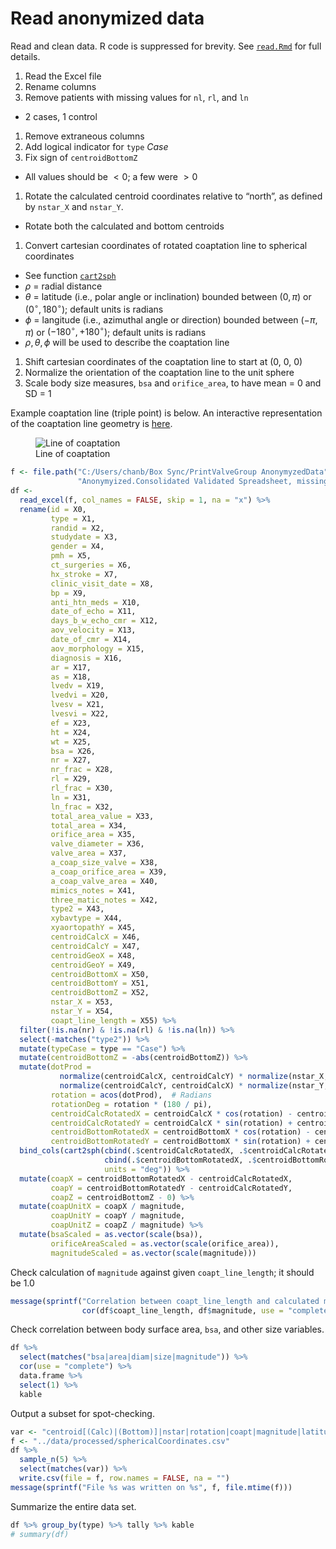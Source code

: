 # Read anonymized data

Read and clean data.
R code is suppressed for brevity.
See [`read.Rmd`](../scripts/read.Rmd) for full details.

1. Read the Excel file
1. Rename columns
1. Remove patients with missing values for `nl`, `rl`, and `ln`
  * 2 cases, 1 control
1. Remove extraneous columns
1. Add logical indicator for `type` *Case*
1. Fix sign of `centroidBottomZ`
  * All values should be $<0$; a few were $>0$
1. Rotate the calculated centroid coordinates relative to "north", as defined by `nstar_X` and `nstar_Y`.
  * Rotate both the calculated and bottom centroids
1. Convert cartesian coordinates of rotated coaptation line to spherical coordinates
  * See function [`cart2sph`](../lib/cart2sph.R)
  * $\rho$ = radial distance
  * $\theta$ = latitude (i.e., polar angle or inclination) bounded between $(0, \pi)$ or $(0^{\circ}, 180^{\circ})$; default units is radians
  * $\phi$ = langitude (i.e., azimuthal angle or direction) bounded between $(-\pi, \pi)$ or $(-180^{\circ}, +180^{\circ})$; default units is radians
  * $\rho, \theta, \phi$ will be used to describe the coaptation line
1. Shift cartesian coordinates of the coaptation line to start at (0, 0, 0)
1. Normalize the orientation of the coaptation line to the unit sphere
1. Scale body size measures, `bsa` and `orifice_area`, to have mean = 0 and SD = 1

Example coaptation line (triple point) is below.
An interactive representation of the coaptation line geometry is [here](https://ggbm.at/CeF95YMN).

![Line of coaptation](../figures/Line_of_coaptation.png)

```r
f <- file.path("C:/Users/chanb/Box Sync/PrintValveGroup AnonymyzedData",
               "Anonymyized.Consolidated Validated Spreadsheet, missing some BSAs.xlsx")
df <-
  read_excel(f, col_names = FALSE, skip = 1, na = "x") %>% 
  rename(id = X0,
         type = X1,
         randid = X2,
         studydate = X3,
         gender = X4,
         pmh = X5,
         ct_surgeries = X6,
         hx_stroke = X7,
         clinic_visit_date = X8,
         bp = X9,
         anti_htn_meds = X10,
         date_of_echo = X11,
         days_b_w_echo_cmr = X12,
         aov_velocity = X13,
         date_of_cmr = X14,
         aov_morphology = X15,
         diagnosis = X16,
         ar = X17,
         as = X18,
         lvedv = X19,
         lvedvi = X20,
         lvesv = X21,
         lvesvi = X22,
         ef = X23,
         ht = X24,
         wt = X25,
         bsa = X26,
         nr = X27,
         nr_frac = X28,
         rl = X29,
         rl_frac = X30,
         ln = X31,
         ln_frac = X32,
         total_area_value = X33,
         total_area = X34,
         orifice_area = X35,
         valve_diameter = X36,
         valve_area = X37,
         a_coap_size_valve = X38,
         a_coap_orifice_area = X39,
         a_coap_valve_area = X40,
         mimics_notes = X41,
         three_matic_notes = X42,
         type2 = X43,
         xybavtype = X44,
         xyaortopathY = X45,
         centroidCalcX = X46,
         centroidCalcY = X47,
         centroidGeoX = X48,
         centroidGeoY = X49,
         centroidBottomX = X50,
         centroidBottomY = X51,
         centroidBottomZ = X52,
         nstar_X = X53,
         nstar_Y = X54,
         coapt_line_length = X55) %>% 
  filter(!is.na(nr) & !is.na(rl) & !is.na(ln)) %>% 
  select(-matches("type2")) %>%
  mutate(typeCase = type == "Case") %>%
  mutate(centroidBottomZ = -abs(centroidBottomZ)) %>%
  mutate(dotProd =
           normalize(centroidCalcX, centroidCalcY) * normalize(nstar_X, nstar_Y) +
           normalize(centroidCalcY, centroidCalcX) * normalize(nstar_Y, nstar_X),
         rotation = acos(dotProd),  # Radians
         rotationDeg = rotation * (180 / pi),
         centroidCalcRotatedX = centroidCalcX * cos(rotation) - centroidCalcY * sin(rotation),
         centroidCalcRotatedY = centroidCalcX * sin(rotation) + centroidCalcY * cos(rotation),
         centroidBottomRotatedX = centroidBottomX * cos(rotation) - centroidBottomY * sin(rotation),
         centroidBottomRotatedY = centroidBottomX * sin(rotation) + centroidBottomY * cos(rotation)) %>% 
  bind_cols(cart2sph(cbind(.$centroidCalcRotatedX, .$centroidCalcRotatedY, .$centroidBottomZ),
                     cbind(.$centroidBottomRotatedX, .$centroidBottomRotatedY, 0),
                     units = "deg")) %>%
  mutate(coapX = centroidBottomRotatedX - centroidCalcRotatedX,
         coapY = centroidBottomRotatedY - centroidCalcRotatedY,
         coapZ = centroidBottomZ - 0) %>% 
  mutate(coapUnitX = coapX / magnitude,
         coapUnitY = coapY / magnitude,
         coapUnitZ = coapZ / magnitude) %>% 
  mutate(bsaScaled = as.vector(scale(bsa)),
         orificeAreaScaled = as.vector(scale(orifice_area)),
         magnitudeScaled = as.vector(scale(magnitude)))
```

Check calculation of `magnitude` against given `coapt_line_length`; it should be 1.0

```r
message(sprintf("Correlation between coapt_line_length and calculated magnitude is: %.05f",
                cor(df$coapt_line_length, df$magnitude, use = "complete.obs")))
```

Check correlation between body surface area, `bsa`, and other size variables.

```r
df %>% 
  select(matches("bsa|area|diam|size|magnitude")) %>% 
  cor(use = "complete") %>% 
  data.frame %>%
  select(1) %>%
  kable
```

Output a subset for spot-checking.

```r
var <- "centroid[(Calc)|(Bottom)]|nstar|rotation|coapt|magnitude|latitude|longitude"
f <- "../data/processed/sphericalCoordinates.csv"
df %>%
  sample_n(5) %>%
  select(matches(var)) %>% 
  write.csv(file = f, row.names = FALSE, na = "")
message(sprintf("File %s was written on %s", f, file.mtime(f)))
```

Summarize the entire data set.

```r
df %>% group_by(type) %>% tally %>% kable
# summary(df)
```
